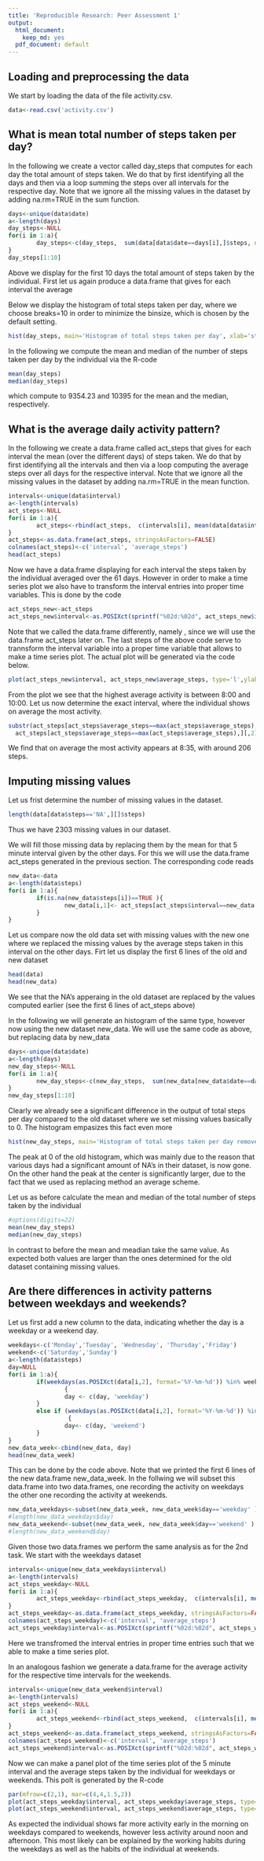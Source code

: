 ```yaml
---
title: 'Reproducible Research: Peer Assessment 1'
output:
  html_document:
    keep_md: yes
  pdf_document: default
---
```

## Loading and preprocessing the data

We start by loading the data of the file activity.csv. 
```r
data<-read.csv('activity.csv')
```

## What is mean total number of steps taken per day?

In the following we create a vector called day_steps that computes for each day the total amount of steps taken. We do that by first identifying all the days and then via a loop summing the steps over all intervals for the respective day. Note that we ignore all the missing values in the dataset by adding na.rm=TRUE in the sum function.
```r
days<-unique(data$date)
a<-length(days)
day_steps<-NULL
for(i in 1:a){
        day_steps<-c(day_steps,  sum(data[data$date==days[i],]$steps, na.rm=TRUE) )
}
day_steps[1:10]
```
Above we display for the first 10 days the total amount of steps taken by the individual. First let us again produce a data.frame that gives for each interval the average 


Below we display the histogram of total steps taken per day, where we choose breaks=10 in order to minimize the binsize, which is chosen by the default setting.
```r
hist(day_steps, main='Histogram of total steps taken per day', xlab='steps', breaks=10, xlim=c(0,25000), col='red')
```

In the following we compute the mean and median of the number of steps taken per day by the individual via the R-code
```r
mean(day_steps)
median(day_steps)
```
which compute to 9354.23 and 10395 for the mean and the median, respectively. 




## What is the average daily activity pattern?



In the following we create a data.frame called act_steps that gives for each interval the mean (over the different days) of steps taken. We do that by first identifying all the intervals and then via a loop computing the average steps over all days for the respective interval. Note that we ignore all the missing values in the dataset by adding na.rm=TRUE in the mean function.

```r
intervals<-unique(data$interval)
a<-length(intervals)
act_steps<-NULL
for(i in 1:a){
        act_steps<-rbind(act_steps,  c(intervals[i], mean(data[data$interval==intervals[i],]$steps, na.rm=TRUE) ))
}
act_steps<-as.data.frame(act_steps, stringsAsFactors=FALSE)
colnames(act_steps)<-c('interval', 'average_steps')
head(act_steps)
```
Now we have a data.frame displaying for each interval the steps taken by the individual averaged over the 61 days. However in order to make a time series plot we also have to transform the interval entries into proper time variables. This is done by the code
```r
act_steps_new<-act_steps
act_steps_new$interval<-as.POSIXct(sprintf("%02d:%02d", act_steps_new$interval%/%100,act_steps_new$interval%%100), format='%H:%M')
```
Note that we called the data.frame differently, namely , since we will use the data.frame act_steps later on.
The last steps of the above code serve to trannsform the interval variable into a proper time variable that allows to make a time series plot. The actual plot will be generated via the code below.
```r
plot(act_steps_new$interval, act_steps_new$average_steps, type='l',ylab='average steps', xlab='time', main='average daily activity')
```

From the plot we see that the highest average activity is between 8:00  and 10:00. Let us now determine the exact interval, where the individual shows on average the most activity.  

```r
substr(act_steps[act_steps$average_steps==max(act_steps$average_steps),][,1],12,19) 
  act_steps[act_steps$average_steps==max(act_steps$average_steps),][,2]
```
We find that on average the most activity appears at 8:35, with around 206 steps.

## Imputing missing values

Let us frist determine the number of missing values in the dataset. 
```r
length(data[data$steps=='NA',][]$steps)
```
Thus we have 2303 missing values in our dataset. 

We will fill those missing data by replacing them by the mean for that 5 minute interval given by the other days. 
For this we will use the data.frame act_steps generated in the previous section. The corresponding code reads

```r
new_data<-data
a<-length(data$steps)
for(i in 1:a){
        if(is.na(new_data$steps[i])==TRUE ){
                new_data[i,1]<- act_steps[act_steps$interval==new_data[i,3],][,2]
        }
}
```
Let us compare now the old data set with missing values with the new one where we replaced the missing values by the average steps taken in this interval on the other days. Firt let us display the first 6 lines of the old and new dataset

```r
head(data)
head(new_data)
```

We see that the NA's apperaing in the old dataset are replaced by the values computed earlier (see the first 6 lines of act_steps above)

In the following we will generate an histogram of the same type, however now using the new dataset new_data. We will use the same code as above, but replacing data by new_data
 
```r
days<-unique(data$date)
a<-length(days)
new_day_steps<-NULL
for(i in 1:a){
        new_day_steps<-c(new_day_steps,  sum(new_data[new_data$date==days[i],]$steps) )
}
new_day_steps[1:10]
```
Clearly we already see a significant difference in the output of total steps per day compared to the old dataset where we set missing values basically to 0. The histogram empasizes this fact even more
```r
hist(new_day_steps, main='Histogram of total steps taken per day removed NAs', xlab='steps', breaks=10, xlim=c(0,25000), col='red')
```

The peak at 0 of the old histogram, which was mainly due to the reason that various days had a significant amount of NA's in their dataset, is now gone. On the other hand the peak at the center is significantly larger, due to the fact that we used as replacing method an average scheme.

Let us as before calculate the mean and median of the total number of steps taken by the individual
```r
#options(digits=22)
mean(new_day_steps)
median(new_day_steps)
```
In contrast to before the mean and meadian take the same value. As expected both values are larger than the ones determined for the old dataset containing missing values.

## Are there differences in activity patterns between weekdays and weekends?
Let us first add a new column to the data, indicating whether the day is a weekday or a weekend day.

```r
weekdays<-c('Monday','Tuesday', 'Wednesday', 'Thursday','Friday')
weekend<-c('Saturday','Sunday')
a<-length(data$steps)
day=NULL
for(i in 1:a){
        if(weekdays(as.POSIXct(data[i,2], format='%Y-%m-%d')) %in% weekdays)
                {
                day <- c(day, 'weekday')
        }
        else if (weekdays(as.POSIXct(data[i,2], format='%Y-%m-%d')) %in% weekend)
                 {
                day<- c(day, 'weekend')
        }
}
new_data_week<-cbind(new_data, day)
head(new_data_week)
```

This can be done by the code above. Note that we printed the first 6 lines of the new data.frame new_data_week.
In the follwing we will subset this data.frame into two data.frames, one recording the activity on weekdays the other one recording the activity at weekends. 

```r
new_data_weekdays<-subset(new_data_week, new_data_week$day=='weekday' )
#length(new_data_weekdays$day)
new_data_weekend<-subset(new_data_week, new_data_week$day=='weekend' )
#length(new_data_weekend$day)
```

Given those two data.frames we perform the same analysis as for the 2nd task. We start with the weekdays dataset

```r
intervals<-unique(new_data_weekdays$interval)
a<-length(intervals)
act_steps_weekday<-NULL
for(i in 1:a){
        act_steps_weekday<-rbind(act_steps_weekday,  c(intervals[i], mean(new_data_weekdays[new_data_weekdays$interval==intervals[i],]$steps) ))
}
act_steps_weekday<-as.data.frame(act_steps_weekday, stringsAsFactors=FALSE)
colnames(act_steps_weekday)<-c('interval', 'average_steps')
act_steps_weekday$interval<-as.POSIXct(sprintf("%02d:%02d", act_steps_weekday$interval%/%100,act_steps_weekday$interval%%100), format='%H:%M')
```

Here we transfromed the interval entries in proper time entries such that we able to make a time series plot. 

In an analogous fashion we generate a data.frame for the average activity for the respective time intervals for the weekends.  
```r
intervals<-unique(new_data_weekend$interval)
a<-length(intervals)
act_steps_weekend<-NULL
for(i in 1:a){
        act_steps_weekend<-rbind(act_steps_weekend,  c(intervals[i], mean(new_data_weekend[new_data_weekend$interval==intervals[i],]$steps) ))
}
act_steps_weekend<-as.data.frame(act_steps_weekend, stringsAsFactors=FALSE)
colnames(act_steps_weekend)<-c('interval', 'average_steps')
act_steps_weekend$interval<-as.POSIXct(sprintf("%02d:%02d", act_steps_weekend$interval%/%100,act_steps_weekend$interval%%100), format='%H:%M')
```

Now we can make a panel plot of the time series plot of the 5 minute interval and the average steps  taken by the individual for weekdays or weekends. This polt is generated by the R-code
```r
par(mfrow=c(2,1), mar=c(4,4,1.5,2))
plot(act_steps_weekday$interval, act_steps_weekday$average_steps, type='l',ylab='average steps', xlab='' , ylim=c(0,250) , main='weekdays')
plot(act_steps_weekend$interval, act_steps_weekend$average_steps, type='l',ylab='average steps', xlab='time' , ylim=c(0,250),main=' weekends')
```

As expected the individual shows far more activity early in the morning on weekdays compared to weekends, however less activity around noon and afternoon. This most likely can be explained by the working habits during the weekdays as well as the habits of the individual at weekends.